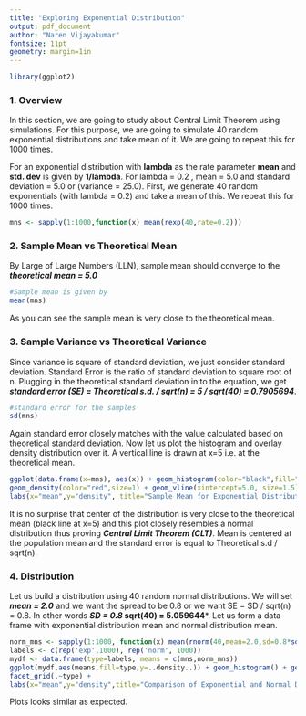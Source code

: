 ```yaml
---
title: "Exploring Exponential Distribution"
output: pdf_document
author: "Naren Vijayakumar"
fontsize: 11pt
geometry: margin=1in
---
```


```r
library(ggplot2)
```

### 1. Overview
In this section, we are going to study about Central Limit Theorem using simulations. For this purpose, we are going to simulate 40 random exponential distributions and take mean of it. We are going to repeat this for 1000 times.

For an exponential distribution with **lambda** as the rate parameter **mean** and **std. dev** is given by **1/lambda**. For lambda = 0.2 , mean = 5.0 and standard deviation = 5.0 or (variance = 25.0). First, we generate 40 random exponentials (with lambda = 0.2) and take a mean of this. We repeat this for 1000 times.
```r
mns <- sapply(1:1000,function(x) mean(rexp(40,rate=0.2)))
```

### 2. Sample Mean vs Theoretical Mean
By Large of Large Numbers (LLN), sample mean should converge to the  ***theoretical mean = 5.0***
```r
#Sample mean is given by
mean(mns)
```
As you can see the sample mean is very close to the theoretical mean.

### 3. Sample Variance vs Theoretical Variance
Since variance is square of standard deviation, we just consider standard deviation. Standard Error is the ratio of standard deviation to square root of n. Plugging in the theoretical standard deviation in to the equation, we get  ***standard error (SE) = Theoretical s.d. / sqrt(n) = 5 / sqrt(40) = 0.7905694***.
```r
#standard error for the samples
sd(mns)
```
Again standard error closely matches with the value calculated based on theoretical standard deviation. Now let us plot the histogram and overlay density distribution over it. A vertical line is drawn at x=5 i.e. at the theoretical mean.
```r
ggplot(data.frame(x=mns), aes(x)) + geom_histogram(color="black",fill="blue", aes(y=..density..)) + 
geom_density(color="red",size=1) + geom_vline(xintercept=5.0, size=1.5) + 
labs(x="mean",y="density", title="Sample Mean for Exponential Distribution n=40 and iter=1000")
```
It is no surprise that center of the distribution is very close to the theoretical mean (black line at x=5) and this plot closely resembles a normal distribution thus proving ***Central Limit Theorem (CLT)***. Mean is centered at the population mean and the standard error is equal to Theoretical s.d / sqrt(n).

### 4. Distribution
Let us build a distribution using 40 random normal distributions. We will set ***mean = 2.0*** and we want the spread to be 0.8 or we want SE = SD / sqrt(n) = 0.8. In other words ***SD = 0.8 * sqrt(40) = 5.059644***. Let us form a data frame with exponential distribution mean and normal distribution mean.
```r
norm_mns <- sapply(1:1000, function(x) mean(rnorm(40,mean=2.0,sd=0.8*sqrt(40))))
labels <- c(rep('exp',1000), rep('norm', 1000))
mydf <- data.frame(type=labels, means = c(mns,norm_mns))
ggplot(mydf,aes(means,fill=type,y=..density..)) + geom_histogram() + geom_density(size=1.5) + 
facet_grid(.~type) + 
labs(x="mean",y="density",title="Comparison of Exponential and Normal Distribution")
```
Plots looks similar as expected.